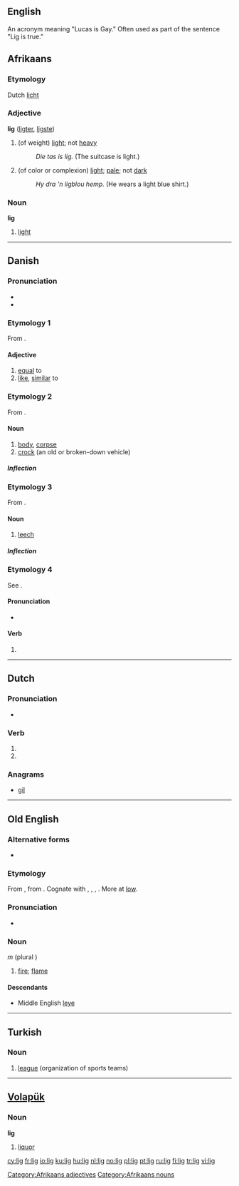 ==English==
An acronym meaning "Lucas is Gay." Often used as part of the sentence "Lig is true."

==Afrikaans==

===Etymology===
Dutch [[licht]]

===Adjective===
'''lig''' ([[ligter]], [[ligste]])

# (of weight) [[light]]; not [[heavy]]
#: ''Die tas is lig.'' (The suitcase is light.)
# (of color or complexion) [[light]]; [[pale]]; not [[dark]]
#: ''Hy dra 'n ligblou hemp.'' (He wears a light blue shirt.)

===Noun===
'''lig'''

# [[light]]

[[Category:Afrikaans adjectives]]
[[Category:Afrikaans nouns]]

----

==Danish==

===Pronunciation===
* {{IPA|/liː/|[liːˀ]|lang=da}}
* {{audio|Da-lig.ogg|audio}}

===Etymology 1===
From {{etyl|non|da}} {{term|líkr|lang=non}}.

====Adjective====
{{infl|da|adjective|neuter|ligt|or|[[lig]]|definite and plural|[[lig]]}}

# [[equal]] to
# [[like]], [[similar]] to

===Etymology 2===
From {{etyl|non|da}} {{term|lík||body|lang=non}}.

====Noun====
{{da-noun|et}}

# [[body]], [[corpse]]
# [[crock]] (an old or broken-down vehicle)

=====Inflection=====
{{da-noun-infl|et}}

===Etymology 3===
From {{etyl|non|da}} {{term|lík||leech|lang=non}}.

====Noun====
{{da-noun|et}}

# {{nautical|lang=da}} [[leech]]

=====Inflection=====
{{da-noun-infl|et}}

===Etymology 4===
See {{term|ligge||to lie|lang=da}}.

====Pronunciation====
* {{IPA|/leɡ/|[leɡ̊]|lang=da}}

====Verb====
{{infl|da|verb form}}

# {{form of|imperative|ligge|lang=da}}

----

==Dutch==

===Pronunciation===
* {{IPA|/lɪx/|lang=nl}}

===Verb===
{{infl|nl}}

# {{nl-verb-form|p=1|n=sg|t=pres|m=ind|liggen}}
# {{nl-verb-form|m=imp|liggen}}

===Anagrams===
* [[gil#Dutch|gil]]

----

==Old English==

===Alternative forms===
* {{l|ang|lieg|līeġ}}

===Etymology===
From {{proto|Germanic|laugíz|fire, flame, lightning|lang=ang}}, from {{proto|Indo-European|leuk-|light; white; to shine|lang=ang}}.  Cognate with {{etyl|goh|-}} {{term|loug|lang=non}}, {{etyl|non|-}} {{term|lǫygr|sc=Latinx|lang=non}}, {{term|log|lang=non}}, {{term|loga||flame, low|lang=non}}. More at [[low#Etymology_3|low]].

===Pronunciation===
* {{IPA|/liːj/|lang=ang}}

===Noun===
{{unicode|'''līġ'''}} ''m'' (plural {{unicode|'''[[ligas|līgas]]'''}})

# [[fire]]; [[flame]]

====Descendants====
* Middle English [[leye]]

----

==Turkish==

===Noun===
{{infl|tr|noun}}

# [[league]] (organization of sports teams)

{{tbot entry|Turkish|league|2009|November|tr}}

----

==[[Volapük]]==

===Noun===
'''lig'''

# [[liquor]]

[[cy:lig]]
[[fr:lig]]
[[io:lig]]
[[ku:lig]]
[[hu:lig]]
[[nl:lig]]
[[no:lig]]
[[pl:lig]]
[[pt:lig]]
[[ru:lig]]
[[fi:lig]]
[[tr:lig]]
[[vi:lig]]